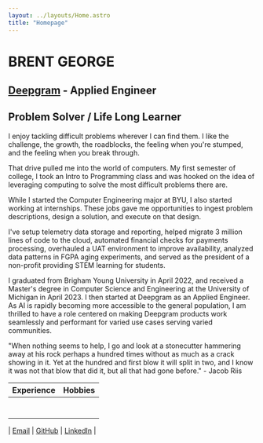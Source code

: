 ```yaml
---
layout: ../layouts/Home.astro
title: "Homepage"
---
```


# BRENT GEORGE
## [Deepgram](https://deepgram.com) - Applied Engineer
## Problem Solver / Life Long Learner

I enjoy tackling difficult problems wherever I can find them. I like the challenge, the growth, the roadblocks, the feeling when you're stumped, and the feeling when you break through.

That drive pulled me into the world of computers. My first semester of college, I took an Intro to Programming class and was hooked on the idea of leveraging computing to solve the most difficult problems there are.

While I started the Computer Engineering major at BYU, I also started working at internships. These jobs gave me opportunities to ingest problem descriptions, design a solution, and execute on that design.

I've setup telemetry data storage and reporting, helped migrate 3 million lines of code to the cloud, automated financial checks for payments processing, overhauled a UAT environment to improve availability, analyzed data patterns in FGPA aging experiments, and served as the president of a non-profit providing STEM learning for students.

I graduated from Brigham Young University in April 2022, and received a Master's degree in Computer Science and Engineering at the University of Michigan in April 2023. I then started at Deepgram as an Applied Engineer. As AI is rapidly becoming more accessible to the general population, I am thrilled to have a role centered on making Deepgram products work seamlessly and performant for varied use cases serving varied communities.

"When nothing seems to help, I go and look at a stonecutter hammering away at his rock perhaps a hundred times without as much as a crack showing in it. Yet at the hundred and first blow it will split in two, and I know it was not that blow that did it, but all that had gone before." - Jacob Riis

| Experience | Hobbies |
| ------- | ------- |
|<Experience company="Deepgram" position="Applied Engineer" date_range="May 2023 - Present" /> | <Hobby hobby="Sports" description="I have many favorites: football, wrestling, tennis, disc golf, Spikeball, Ultimate, and basketball" /> |
| <Experience company="Navitaire, an Amadeus company" position="Cloud Engineering Intern" date_range="October 2019 - June 2022" /> | <Hobby hobby="Hiking & Climbing" description="My favorites so far are Angel's Landing in Zion's National Park and Ancient Art tower in Moab, UT" /> |
| <Experience company="Goldman Sachs" position="Summer Analyst" date_range="June 2021 - August 2021" /> | <Hobby hobby="Languages" description="I've forgotten most of my Spanish, am fluent in Tagalog, and once took a year-long stab at Mandarin" /> |
| <Experience company="Utah Underwater Robotics" position="Executive Director" date_range="February 2019 - April 2022" /> | <Hobby hobby="Reading" description="I've picked the habit back up in 2021. I'm on pace for a book per week for the entire year." link="https://www.goodreads.com/user/show/129170789-brent-george" link_title="(Goodreads)" /> |
| <Experience company="BYU Configurable Computing Lab" position="Research Assistant" date_range="September 2020 - Dec 2021" /> | <Hobby hobby="Movies & TV Shows" description="The Office, Friends, Modern Family, the basics are all hits in our house" /> |
| <Experience company="Select Bankcard" position="Software Automation Engineer" date_range="May 2020 - May 2021" /> | <Hobby hobby="" description="" /> |
| <Experience company="Scalar, LLC" position="Software Development Intern" date_range="January 2019 - October 2019" /> | <Hobby hobby="" description="" /> |

| <a href="mailto:contact@brentdgeorge.com" target="_blank">Email</a> | <a href="https://www.github.com/bd-g" target="_blank">GitHub</a> | <a href="https://www.linkedin.com/in/brent-d-george/" target="_blank">LinkedIn</a> |
